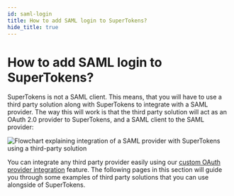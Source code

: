 ```yaml
---
id: saml-login
title: How to add SAML login to SuperTokens?
hide_title: true
---
```


<!-- COPY DOCS -->
<!-- ./thirdpartyemailpassword/common-customizations/saml/saml-login.mdx -->

# How to add SAML login to SuperTokens?

SuperTokens is not a SAML client. This means, that you will have to use a third party solution along with SuperTokens to integrate with a SAML provider. The way this will work is that the third party solution will act as an OAuth 2.0 provider to SuperTokens, and a SAML client to the SAML provider:

<img alt="Flowchart explaining integration of a SAML provider with SuperTokens using a third-party solution" src="/img/saml-oauth.png" />

You can integrate any third party provider easily using our [custom OAuth provider integration](../signup-form/custom-providers) feature. The following pages in this section will guide you through some examples of third party solutions that you can use alongside of SuperTokens.
